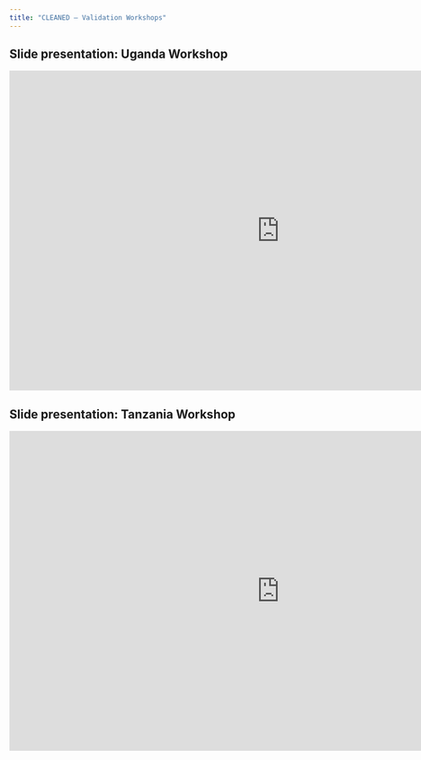 ```yaml
---
title: "CLEANED – Validation Workshops"
---
```


## Slide presentation: Uganda Workshop  

<iframe src="https://docs.google.com/presentation/d/e/2PACX-1vRbbMM3PFd7K7bgsQhDSmQZehTKCEK9u4fvbb3I5RQUrtCT-OiHANqhhRiuJcxyoT-yNW6NElnNgYo8/embed?start=false&loop=false&delayms=3000" frameborder="0" width="960" height="569" allowfullscreen="true" mozallowfullscreen="true" webkitallowfullscreen="true" data-external="1"></iframe>


## Slide presentation: Tanzania Workshop 

<iframe src="https://docs.google.com/presentation/d/e/2PACX-1vTLrA1rLFp7KEYBEOpHImGnVC6SQOm9OIKz_GZbcBH8yToqEmgTB3HjiXor-JH9xePvoYiGQ88rg8g7/embed?start=false&loop=false&delayms=3000" frameborder="0" width="960" height="569" allowfullscreen="true" mozallowfullscreen="true" webkitallowfullscreen="true"></iframe>